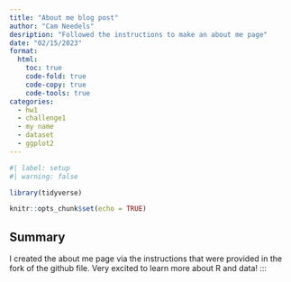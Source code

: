 ```yaml
---
title: "About me blog post"
author: "Cam Needels"
desription: "Followed the instructions to make an about me page"
date: "02/15/2023"
format:
  html:
    toc: true
    code-fold: true
    code-copy: true
    code-tools: true
categories:
  - hw1
  - challenge1
  - my name
  - dataset
  - ggplot2
---
```


```r
#| label: setup
#| warning: false

library(tidyverse)

knitr::opts_chunk$set(echo = TRUE)
```

## Summary

I created the about me page via the instructions that were provided in the fork of the github file. Very excited to learn more about R and data!
:::